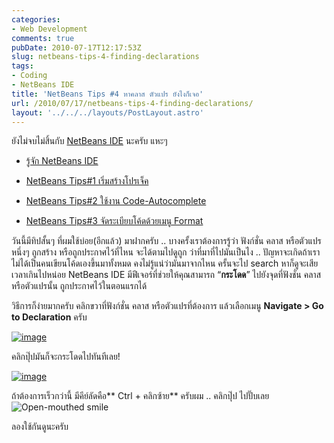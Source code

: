 ```yaml
---
categories:
- Web Development
comments: true
pubDate: 2010-07-17T12:17:53Z
slug: netbeans-tips-4-finding-declarations
tags:
- Coding
- NetBeans IDE
title: 'NetBeans Tips #4 หาคลาส ตัวแปร ยังไงก็เจอ'
url: /2010/07/17/netbeans-tips-4-finding-declarations/
layout: '../../../layouts/PostLayout.astro'
---
```


ยังไม่จบไม่สิ้นกับ [NetBeans IDE](https://armno.in.th/content/netbeans-ide) นะครับ แหะๆ




  * [รู้จัก NetBeans IDE](https://armno.in.th/20100710/%e0%b9%81%e0%b8%99%e0%b8%b0%e0%b8%99%e0%b8%b3-netbeans-ide-%e0%b8%aa%e0%b8%b3%e0%b8%ab%e0%b8%a3%e0%b8%b1%e0%b8%9a%e0%b9%80%e0%b8%82%e0%b8%b5%e0%b8%a2%e0%b8%99%e0%b9%82%e0%b8%84%e0%b9%89%e0%b8%94-php)


  * [NetBeans Tips#1 เริ่มสร้างโปรเจ็ค](https://armno.in.th/20100710/netbeans-tips1-%e0%b9%80%e0%b8%a3%e0%b8%b4%e0%b9%88%e0%b8%a1%e0%b8%aa%e0%b8%a3%e0%b9%89%e0%b8%b2%e0%b8%87%e0%b9%82%e0%b8%9b%e0%b8%a3%e0%b9%80%e0%b8%88%e0%b9%87%e0%b8%84)


  * [NetBeans Tips#2 ใช้งาน Code-Autocomplete](https://armno.in.th/20100711/netbeans-tips2-%e0%b9%83%e0%b8%8a%e0%b9%89%e0%b8%87%e0%b8%b2%e0%b8%99-code-auto-complete)


  * [NetBeans Tips#3 จัดระเบียบโค้ดด้วยเมนู Format](https://armno.in.th/20100713/netbeans-tips-3-%e0%b8%88%e0%b8%b1%e0%b8%94%e0%b8%a3%e0%b8%b0%e0%b9%80%e0%b8%9a%e0%b8%b5%e0%b8%a2%e0%b8%9a%e0%b9%82%e0%b8%84%e0%b9%89%e0%b8%94%e0%b8%94%e0%b9%89%e0%b8%a7%e0%b8%a2%e0%b9%80%e0%b8%a1)


วันนี้มีทิปสั้นๆ ที่ผมใช้บ่อย(อีกแล้ว) มาฝากครับ .. บางครั้งเราต้องการรู้ว่า ฟังก์ชั่น คลาส หรือตัวแปรหนึ่งๆ ถูกสร้าง หรือถูกประกาศไว้ที่ไหน จะได้ตามไปดูถูก ว่าที่มาที่ไปมันเป็นไง .. ปัญหาจะเกิดถ้าเราไม่ได้เป็นคนเขียนโค้ดเองขึ้นมาทั้งหมด คงไม่รู้แน่ว่ามันมาจากไหน ครั้นจะไป search หาก็ดูจะเสียเวลาเกินไปหน่อย NetBeans IDE มีฟีเจอร์ที่ช่วยให้คุณสามารถ “**กระโดด**” ไปยังจุดที่ฟังชั่น คลาส หรือตัวแปรนั้น ถูกประกาศไว้ในตอนแรกได้



วิธีการก็ง่ายมากครับ คลิกขวาที่ฟังก์ชั่น คลาส หรือตัวแปรที่ต้องการ แล้วเลือกเมนู **Navigate > Go to Declaration** ครับ

[![image](https://files.armno.in.th/uploads/2010/07/image_thumb16.png)](https://files.armno.in.th/uploads/2010/07/image16.png)

คลิกปุ๊ปมันก็จะกระโดดไปทันทีเลย!

[![image](https://files.armno.in.th/uploads/2010/07/image_thumb17.png)](https://files.armno.in.th/uploads/2010/07/image17.png)

ถ้าต้องการเร็วกว่านี้ มีคีย์ลัดคือ** Ctrl + คลิกซ้าย** ครับผม .. คลิกปุ๊ป ไปปั๊บเลย ![Open-mouthed smile](https://files.armno.in.th/uploads/2010/07/wlEmoticonopenmouthedsmile1.png)

ลองใช้กันดูนะครับ
